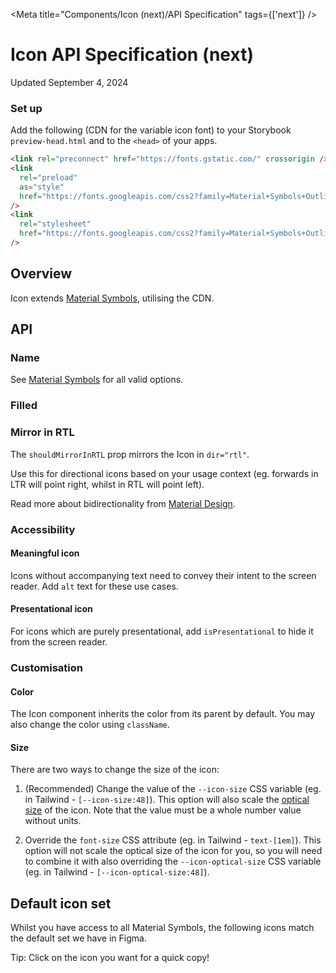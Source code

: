 
<Meta title="Components/Icon (next)/API Specification" tags={['next']} />

# Icon API Specification (next)

Updated September 4, 2024

<ResourceLinks
  sourceCode="https://github.com/cultureamp/kaizen-design-system/tree/main/packages/components/src/__next__/Icon"
  designGuidelines="/?path=/docs/illustrations-icon-v2-usage-guidelines--docs"
/>

<KAIOInstallation exportNames="Icon" isNext />

### Set up

Add the following (CDN for the variable icon font) to your Storybook `preview-head.html` and to the `<head>` of your apps.

```html
<link rel="preconnect" href="https://fonts.gstatic.com/" crossorigin />
<link
  rel="preload"
  as="style"
  href="https://fonts.googleapis.com/css2?family=Material+Symbols+Outlined:opsz,wght,FILL,GRAD@20..48,400,0..1,0&display=block"
/>
<link
  rel="stylesheet"
  href="https://fonts.googleapis.com/css2?family=Material+Symbols+Outlined:opsz,wght,FILL,GRAD@20..48,400,0..1,0&display=block"
/>
```

## Overview

Icon extends [Material Symbols](https://fonts.google.com/icons), utilising the CDN.

<Canvas of={IconStories.Playground} />
<Controls of={IconStories.Playground} />

## API

### Name

See [Material Symbols](https://fonts.google.com/icons) for all valid options.

### Filled

<Canvas of={IconStories.Filled} />

### Mirror in RTL

The `shouldMirrorInRTL` prop mirrors the Icon in `dir="rtl"`.

Use this for directional icons based on your usage context (eg. forwards in LTR will point right, whilst in RTL will point left).

Read more about bidirectionality from [Material Design](https://m2.material.io/design/usability/bidirectionality.html#mirroring-elements).

<Canvas of={IconStories.MirrorInRTL} />

### Accessibility

#### Meaningful icon

Icons without accompanying text need to convey their intent to the screen reader.
Add `alt` text for these use cases.

<Canvas of={IconStories.MeaningfulIcon} />

#### Presentational icon

For icons which are purely presentational, add `isPresentational` to hide it from the screen reader.

<Canvas of={IconStories.PresentationalIcon} />

### Customisation

#### Color

The Icon component inherits the color from its parent by default. You may also change the color using `className`.

<Canvas of={IconStories.Color} />

#### Size

There are two ways to change the size of the icon:

1. (Recommended) Change the value of the `--icon-size` CSS variable (eg. in Tailwind - `[--icon-size:48]`).
   This option will also scale the [optical size](https://m3.material.io/styles/icons/applying-icons#b41cbc01-9b49-4a44-a525-d153d1ea1425) of the icon.
   Note that the value must be a whole number value without units.

2. Override the `font-size` CSS attribute (eg. in Tailwind - `text-[1em]`).
   This option will not scale the optical size of the icon for you, so you will need to combine it with also
   overriding the `--icon-optical-size` CSS variable (eg. in Tailwind - `[--icon-optical-size:48]`).

<Canvas of={IconStories.Size} />

## Default icon set

Whilst you have access to all Material Symbols, the following icons match the default set we have in Figma.

Tip: Click on the icon you want for a quick copy!

<Story of={IconStories.DefaultIconSet} />
